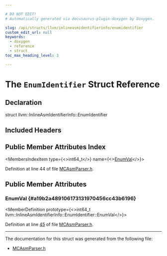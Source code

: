 ```yaml
---

# DO NOT EDIT!
# Automatically generated via docusaurus-plugin-doxygen by Doxygen.

slug: /api/structs/llvm/inlineasmidentifierinfo/enumidentifier
custom_edit_url: null
keywords:
  - doxygen
  - reference
  - struct
toc_max_heading_level: 3

---
```





# The `EnumIdentifier` Struct Reference

<DoxygenPage pluginConfig={pluginConfig}>



## Declaration

<CodeBlock>struct llvm::InlineAsmIdentifierInfo::EnumIdentifier</CodeBlock>

## Included Headers

<IncludesList>
<IncludesListItem
  filePath="llvm/MC/MCParser/MCAsmParser.h"
  permalink="/docs/api/files/include/include/llvm/include/llvm/mc/include/llvm/mc/mcparser/mcasmparser-h"
  isLocal="true" />
</IncludesList>

## Public Member Attributes Index

<MembersIndex>

<MembersIndexItem
  type={<>int64&#95;t</>}
  name={<><a href="#a19b2a489106173131970456cc43b6196">EnumVal</a></>}>
</MembersIndexItem>

</MembersIndex>


Definition at line 44 of file <a href="/docs/api/files/include/include/llvm/include/llvm/mc/include/llvm/mc/mcparser/mcasmparser-h">MCAsmParser.h</a>.

<SectionDefinition>

## Public Member Attributes

### EnumVal {#a19b2a489106173131970456cc43b6196}

<MemberDefinition
  prototype={<>int64&#95;t llvm::InlineAsmIdentifierInfo::EnumIdentifier::EnumVal</>}>

Definition at line <a href="/docs/api/files/include/include/llvm/include/llvm/mc/include/llvm/mc/mcparser/mcasmparser-h/#l00045">45</a> of file <a href="/docs/api/files/include/include/llvm/include/llvm/mc/include/llvm/mc/mcparser/mcasmparser-h">MCAsmParser.h</a>.
</MemberDefinition>

</SectionDefinition>

<hr/>

The documentation for this struct was generated from the following file:

<ul>
<li><a href="/docs/api/files/include/include/llvm/include/llvm/mc/include/llvm/mc/mcparser/mcasmparser-h">MCAsmParser.h</a></li>
</ul>

</DoxygenPage>
